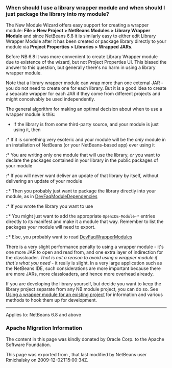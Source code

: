 <!--

    Licensed to the Apache Software Foundation (ASF) under one
    or more contributor license agreements.  See the NOTICE file
    distributed with this work for additional information
    regarding copyright ownership.  The ASF licenses this file
    to you under the Apache License, Version 2.0 (the
    "License"); you may not use this file except in compliance
    with the License.  You may obtain a copy of the License at

      http://www.apache.org/licenses/LICENSE-2.0

    Unless required by applicable law or agreed to in writing,
    software distributed under the License is distributed on an
    "AS IS" BASIS, WITHOUT WARRANTIES OR CONDITIONS OF ANY
    KIND, either express or implied.  See the License for the
    specific language governing permissions and limitations
    under the License.

-->

===When should I use a library wrapper module and when should I just package the library into my module?===

The New Module Wizard offers easy support for creating a wrapper module:
'''File > New Project > NetBeans Modules > Library Wrapper Module''' and since NetBeans 6.8 it is similarly easy to either edit Library Wrapper Module after it has been created or package library directly to your module via '''Project Properties > Libraries > Wrapped JARs'''. 

Before NB 6.8 it was more convenient to create Library Wrapper module due to existence of the wizard, but not Project Properties UI. This biased the answer to this question, but generally there's no harm in using a library wrapper module.

Note that a library wrapper module can wrap more than one external JAR -
you do not need to create one for each library.
But it is a good idea to create a separate wrapper for each JAR
if they come from different projects and might conceivably be used independently.

The general algorithm for making an optimal decision about when to use a wrapper module is this:

* If the library is from some third-party source, and your module is just using it, then
:* If it is something very esoteric and your module will be the ''only'' module in an installation of NetBeans (or your NetBeans-based app) ever using it
:* You are writing only one module that will use the library, ''or'' you want to declare the packages contained in your library in the public packages of your module
:* If you will never want  deliver an update of that library by itself, without delivering an update of your module
::* Then you probably just want to package the library directly into your module, as in [[DevFaqModuleDependencies | DevFaqModuleDependencies]]
:* If you wrote the library you want to use
::* You might just want to add the appropriate <tt>OpenIDE-Module-*</tt> entries directly to its manifest and make it a module that way.  Remember to list the packages your module will need to export.
::* Else, you probably want to read [[DevFaqWrapperModules | DevFaqWrapperModules]]

There is a very slight performance penalty to using a wrapper module -
it's one more JAR to open and read from, and one extra layer of indirection for the classloader.
''That is not a reason to avoid using a wrapper module if that's what you need'' -
it really is slight.
In a very large application such as the NetBeans IDE,
such considerations are more important because there are more JARs, more classloaders,
and hence more overhead already.

If you are developing the library yourself, but decide you want to keep the library project separate from any NB module project, you can do so.
See [[DevFaqWrapperModules| Using a wrapper module for an existing project]]
for information and various methods to hook them up for
development.

----
Applies to: NetBeans 6.8 and above

===Apache Migration Information===

The content in this page was kindly donated by Oracle Corp. to the
Apache Software Foundation.

This page was exported from , 
that last modified by NetBeans user Rmichalsky 
on 2009-12-02T15:00:34Z.

